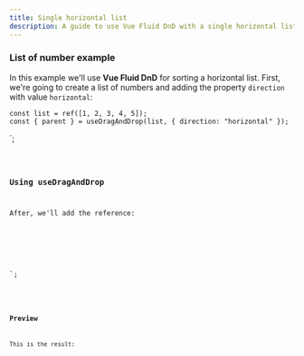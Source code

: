 ```yaml
---
title: Single horizontal list
description: A guide to use Vue Fluid DnD with a single horizontal list.
---
```



### List of number example

In this example we'll use **Vue Fluid DnD** for sorting a horizontal list.
First, we're going to create a list of numbers and adding the property `direction` with value `horizontal`:

    const list = ref([1, 2, 3, 4, 5]);
    const { parent } = useDragAndDrop(list, { direction: "horizontal" });
</script>`;

<Code code={listOfNumbers} lang="vue" />

### Using useDragAndDrop

After, we'll add the reference:


<template>
  <div ref="parent" class="number-list">
    <div class="number" v-for="(element, index) in list" :index="index">
      {{ element }}
    </div>
  </div>
</template>

<style>
/* ... */
.number-list {
  display: flex;
  flex-direction: row;
}
</style>

`;

<Code code={listOfNumberInsideDnD} lang="vue" mark={highlightsDnD} />

### Preview

This is the result:

<div class="p-8 bg-[var(--sl-color-gray-6)]">
  <SingleHorizontalList client:load />
</div>
